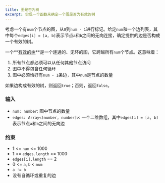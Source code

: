 ```yaml
---
title: 图是否为树
excerpt: 实现一个函数来确定一个图是否为有效的树
---
```



考虑一个有`num`个节点的图，从`0`到`num - 1`进行标记。给定`num`和一个边列表，其中每个`edges[i] = [a, b]`表示节点`a`和`b`之间的无向连接，确定提供的边是否构成一个有效的树。

一个**[有效的树](<https://en.wikipedia.org/wiki/Tree_(abstract_data_type)>)**是一个连通的、无环的图，它跨越所有`num`个节点。这意味着：

1. 所有节点都必须可以从任何其他节点访问
2. 图中不得包含任何循环
3. 图中必须恰好有`num - 1`条边，其中`num`是节点的数量

如果边构成有效的树，则返回`true`；否则，返回`false`。

### 输入

- `num: number`: 图中节点的数量
- `edges: Array<[number, number]>`: 一个二维数组，其中`edges[i] = [a, b]`表示节点`a`和`b`之间的无向边

<MDXTestExamples testCases={runTestCases} />

### 约束

- 1 &lt;= `num` &lt;= 1000
- 1 &lt;= `edges.length` &lt;= 1000
- `edges[i].length` == 2
- 0 &lt;= `a`, `b` \< `num`
- `a != b`
- 没有自循环或重复的边
